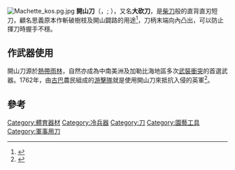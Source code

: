 [[Image:Machette_kos.pg.jpg|right]]
'''開山刀'''（{{lang-en|machete}}，{{IPAc-en|m|ə|ˈ|ʃ|ɛ|t|i}}; {{IPA-es|maˈtʃete}}），又名'''大砍刀'''，是[[柴刀|柴刀]]般的直背直刃短刀，顧名思義原本作斬破樹枝及開山闢路的用途<ref name="FranzRogers2012">{{cite book|last1=Franz|first1=Carl|last2=Rogers|first2=Carl Franz, Lorena Havens, Steve|last3=Havens|first3=Lorena|title=The People's Guide to Mexico|url=http://books.google.com/books?id=I2YZgJJXj1YC&pg=PA278|date=11 December 2012|publisher=Avalon Travel Publishing|isbn=978-1-61238-049-0|pages=277–278|access-date=2015-04-16|archive-date=2021-04-30|archive-url=https://web.archive.org/web/20210430094840/https://books.google.com/books?id=I2YZgJJXj1YC&pg=PA278|dead-url=no}}</ref>，刀柄末端向內凸出，可以防止揮刀時握手不穩。

==作武器使用==
開山刀源於[[熱帶雨林|熱帶雨林]]，自然亦成為中南美洲及加勒比海地區多次[[舉事|武裝衝突]]的首選武器。1762年{{link-en|夏灣拿戰役 (1762年)|Battle of Havana (1762)|夏灣拿戰役}}，由[[古巴|古巴]]農民組成的[[游擊隊|游擊隊]]就是使用開山刀來抵抗入侵的英軍<ref>{{cite web |url=http://www.cubanow.net/articles/why-did-english-take-over-havana |title=Why Did The English Take Over Havana? |first=Mildrey |last=Ponce |year=2007 |publisher=Cuba Now |accessdate=6 February 2009 |deadurl=yes |archiveurl=https://web.archive.org/web/20140714143344/http://www.cubanow.net/articles/why-did-english-take-over-havana |archivedate=2014-07-14}}</ref>。
==參考==
{{reflist}}

{{園藝工具}}

[[Category:體育器材|Category:體育器材]]
[[Category:冷兵器|Category:冷兵器]]
[[Category:刀|Category:刀]]
[[Category:園藝工具|Category:園藝工具]]
[[Category:軍事用刀|Category:軍事用刀]]